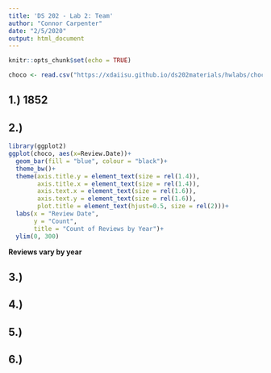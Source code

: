 ```yaml
---
title: 'DS 202 - Lab 2: Team'
author: "Connor Carpenter"
date: "2/5/2020"
output: html_document
---
```


```r
knitr::opts_chunk$set(echo = TRUE)
```

```r
choco <- read.csv("https://xdaiisu.github.io/ds202materials/hwlabs/choco.csv")
```

## 1.) 1852

## 2.) 
```r
library(ggplot2)
ggplot(choco, aes(x=Review.Date))+ 
  geom_bar(fill = "blue", colour = "black")+
  theme_bw()+
  theme(axis.title.y = element_text(size = rel(1.4)),
        axis.title.x = element_text(size = rel(1.4)),
        axis.text.x = element_text(size = rel(1.6)),
        axis.text.y = element_text(size = rel(1.6)),
        plot.title = element_text(hjust=0.5, size = rel(2)))+
  labs(x = "Review Date",
       y = "Count",
       title = "Count of Reviews by Year")+ 
  ylim(0, 300)
```

**Reviews vary by year**

## 3.)

## 4.)

## 5.)

## 6.)

